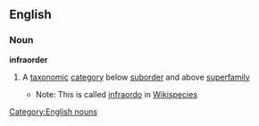 ==English==
===Noun===
'''infraorder'''
#{{taxonomy}} A [[taxonomic]] [[category]] below [[suborder]] and above [[superfamily]]
#*Note: This is called [[infraordo]] in [[Wikispecies]]
[[Category:English nouns]]